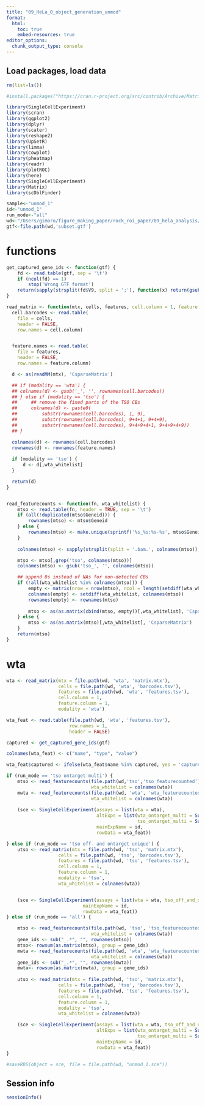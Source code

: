 ```yaml
---
title: "09_HeLa_0_object_generation_unmod"
format:
  html:
    toc: true
    embed-resources: true
editor_options: 
  chunk_output_type: console
---
```


## Load packages, load data

```r

rm(list=ls())

#install.packages("https://cran.r-project.org/src/contrib/Archive/Matrix/Matrix_1.6-1.tar.gz", repos = NULL, type = "source")

library(SingleCellExperiment)
library(scran)
library(ggplot2)
library(dplyr)
library(scater)
library(reshape2)
library(UpSetR)
library(limma)
library(cowplot)
library(pheatmap)
library(readr)
library(plotROC)
library(here)
library(SingleCellExperiment)
library(Matrix)
library(scDblFinder)

sample<-"unmod_1"
id<-"unmod_1"
run_mode<-"all"
wd<-"/Users/gimoro/figure_making_paper/rock_roi_paper/09_hela_analysis/data/unmod_1"
gtf<-file.path(wd,'subset.gtf')

```

# functions

```r

get_captured_gene_ids <- function(gtf) {
    fd <- read.table(gtf, sep = '\t')
    if (ncol(fd) == 1)
        stop('Wrong GTF format')
    return(sapply(strsplit(fd$V9, split = ';'), function(x) return(gsub('gene_id ', '', x[1]))))
}

read_matrix <- function(mtx, cells, features, cell.column = 1, feature.column = 1, modality, wta_whitelist) {
  cell.barcodes <- read.table(
    file = cells,
    header = FALSE,
    row.names = cell.column)


  feature.names <- read.table(
    file = features,
    header = FALSE,
    row.names = feature.column)

  d <- as(readMM(mtx), 'CsparseMatrix')

  ## if (modality == 'wta') {
  ## colnames(d) <- gsub('_', '', rownames(cell.barcodes))
  ## } else if (modality == 'tso') {
  ##     ## remove the fixed parts of the TSO CBs
  ##     colnames(d) <- paste0(
  ##         substr(rownames(cell.barcodes), 1, 9),
  ##         substr(rownames(cell.barcodes), 9+4+1, 9+4+9),
  ##         substr(rownames(cell.barcodes), 9+4+9+4+1, 9+4+9+4+9))
  ## }

  colnames(d) <- rownames(cell.barcodes)
  rownames(d) <- rownames(feature.names)
  
  if (modality == 'tso') {
      d <- d[,wta_whitelist]
  }

  return(d)
}


read_featurecounts <- function(fn, wta_whitelist) {
    mtso <- read.table(fn, header = TRUE, sep = '\t')
    if (all(!duplicated(mtso$Geneid))) {
        rownames(mtso) <- mtso$Geneid
    } else {
        rownames(mtso) <- make.unique(sprintf('%s_%s:%s-%s', mtso$Geneid, mtso$Chr, mtso$Start, mtso$End))
    }
    
    colnames(mtso) <- sapply(strsplit(split = '.bam.', colnames(mtso)), function(x) return(x[2]))

    mtso <- mtso[,grep('tso', colnames(mtso))]
    colnames(mtso) <- gsub('tso_', '', colnames(mtso))

    ## append 0s instead of NAs for non-detected CBs
    if (!all(wta_whitelist %in% colnames(mtso))) {
        empty <- matrix(nrow = nrow(mtso), ncol = length(setdiff(wta_whitelist, colnames(mtso))), data = 0)
        colnames(empty) <- setdiff(wta_whitelist, colnames(mtso))
        rownames(empty) <- rownames(mtso)
    
        mtso <- as(as.matrix(cbind(mtso, empty))[,wta_whitelist], 'CsparseMatrix')
    } else {
        mtso <- as(as.matrix(mtso)[,wta_whitelist], 'CsparseMatrix')
    }
    return(mtso)
}

```

# wta

```r

wta <- read_matrix(mtx = file.path(wd, 'wta', 'matrix.mtx'),
                   cells = file.path(wd, 'wta', 'barcodes.tsv'),
                   features = file.path(wd, 'wta', 'features.tsv'),
                   cell.column = 1,
                   feature.column = 1,
                   modality = 'wta')

wta_feat <- read.table(file.path(wd, 'wta', 'features.tsv'),
                       row.names = 1,
                       header = FALSE)

captured <- get_captured_gene_ids(gtf)

colnames(wta_feat) <- c("name", "type", "value")

wta_feat$captured <- ifelse(wta_feat$name %in% captured, yes = 'captured', no = 'not_captured')

if (run_mode == 'tso ontarget multi') {
    mtso <- read_featurecounts(file.path(wd,'tso','tso_featurecounted'),
                               wta_whitelist = colnames(wta))
    mwta <- read_featurecounts(file.path(wd, 'wta', 'wta_featurecounted'),
                               wta_whitelist = colnames(wta))
    
    (sce <- SingleCellExperiment(assays = list(wta = wta),
                                 altExps = list(wta_ontarget_multi = SummarizedExperiment(mwta),
                                                tso_ontarget_multi = SummarizedExperiment(mtso)),
                                 mainExpName = id,
                                 rowData = wta_feat))

} else if (run_mode == 'tso off- and ontarget unique') {
    utso <- read_matrix(mtx = file.path(wd, 'tso', 'matrix.mtx'),
                   cells = file.path(wd, 'tso', 'barcodes.tsv'),
                   features = file.path(wd, 'tso', 'features.tsv'),
                   cell.column = 1,
                   feature.column = 1,
                   modality = 'tso',
                   wta_whitelist = colnames(wta))


    (sce <- SingleCellExperiment(assays = list(wta = wta, tso_off_and_ontarget_unique = utso),
                            mainExpName = id,
                            rowData = wta_feat))
} else if (run_mode == 'all') {

    mtso <- read_featurecounts(file.path(wd, 'tso', 'tso_featurecounted'),
                               wta_whitelist = colnames(wta))
    gene_ids <- sub("_.*", "", rownames(mtso))
    mtso<- rowsum(as.matrix(mtso), group = gene_ids)
    mwta <- read_featurecounts(file.path(wd, 'wta', 'wta_featurecounted'),
                               wta_whitelist = colnames(wta))
    gene_ids <- sub("_.*", "", rownames(mwta))
    mwta<- rowsum(as.matrix(mwta), group = gene_ids)
    
    utso <- read_matrix(mtx = file.path(wd, 'tso', 'matrix.mtx'),
                   cells = file.path(wd, 'tso', 'barcodes.tsv'),
                   features = file.path(wd, 'tso', 'features.tsv'),
                   cell.column = 1,
                   feature.column = 1,
                   modality = 'tso',
                   wta_whitelist = colnames(wta))

    (sce <- SingleCellExperiment(assays = list(wta = wta, tso_off_and_ontarget_unique = utso),
                                 altExps = list(wta_ontarget_multi = SummarizedExperiment(mwta),
                                                tso_ontarget_multi = SummarizedExperiment(mtso)),
                                 mainExpName = id,
                                 rowData = wta_feat))
}

#saveRDS(object = sce, file = file.path(wd, "unmod_1.sce"))

```

## Session info

```r

sessionInfo()

```




